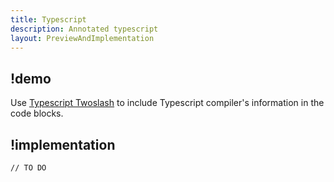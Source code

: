 ```yaml
---
title: Typescript
description: Annotated typescript
layout: PreviewAndImplementation
---
```


## !demo

Use [Typescript Twoslash](https://twoslash.netlify.app/) to include Typescript compiler's information in the code blocks.

<Demo name="twoslash" />

## !implementation

```txt
// TO DO
```
